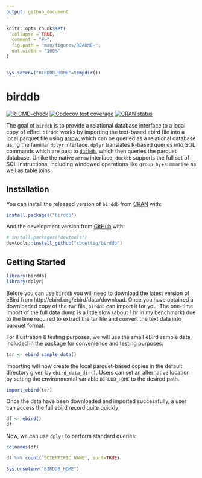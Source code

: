 ```yaml
---
output: github_document
---
```


<!-- README.md is generated from README.Rmd. Please edit that file -->

```r
knitr::opts_chunk$set(
  collapse = TRUE,
  comment = "#>",
  fig.path = "man/figures/README-",
  out.width = "100%"
)


Sys.setenv("BIRDDB_HOME"=tempdir())
```

# birddb

<!-- badges: start -->
[![R-CMD-check](https://github.com/cboettig/birddb/workflows/R-CMD-check/badge.svg)](https://github.com/cboettig/birddb/actions)
[![Codecov test coverage](https://codecov.io/gh/cboettig/birddb/branch/main/graph/badge.svg)](https://codecov.io/gh/cboettig/birddb?branch=main)
[![CRAN status](https://www.r-pkg.org/badges/version/birddb)](https://CRAN.R-project.org/package=birddb)
<!-- badges: end -->

The goal of `birddb` is to provide a relational database interface to a local copy of eBird.  `birddb` works by importing the text-based ebird file into a local parquet file using [arrow](https://cran.r-project.org/package=arrow), which can be queried as a relational database using the familiar `dplyr` interface.
`dplyr` translates R-based queries into SQL commands which are past to [`duckdb`](https://duckdb.org), which then queries the parquet database. Unlike the native `arrow` interface, `duckdb` supports the full set of SQL instructions, including windowed operations like `group_by`+`summarise` as well as table joins.


## Installation

You can install the released version of `birddb` from [CRAN](https://CRAN.R-project.org) with:

``` r
install.packages("birddb")
```

And the development version from [GitHub](https://github.com/) with:

``` r
# install.packages("devtools")
devtools::install_github("cboettig/birddb")
```
## Getting Started



```r
library(birddb)
library(dplyr)
```

Before you can use `birddb` you will need to download the latest version of eBird from http://ebird.org/ebird/data/download.
Once you have obtained a downloaded copy of the `tar` file, `birddb` can import it for you:
The one-time import of the full data dump is a little slow (about 1 hr in my benchmark) due to the time required to extract the 
tar file and convert the text data into parquet format.

For illustration & testing purposes, we will use the small eBird sample data, included in the package for convenience and testing purposes:

```r
tar <- ebird_sample_data()
```

Importing will now create the local parquet-based copies in the default directory given by `ebird_data_dir()`.
Users can set an alternative location by setting the environmental variable `BIRDDB_HOME` to the desired path.

```r
import_ebird(tar)
```


Once the data have been downloaded and imported successfully, a user can access the full ebird record quite quickly:

```r
df <- ebird()
df
```

Now, we can use `dplyr` to perform standard queries:

```r
colnames(df)
```

```r
df %>% count(`SCIENTIFIC NAME`, sort=TRUE)
```



```r
Sys.unsetenv("BIRDDB_HOME")

```


